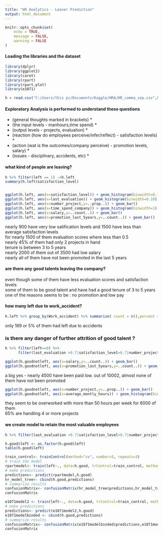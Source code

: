 ---
title: "HR Analytics - Leaver Prediction"
output: html_document
---

```{r setup, include=FALSE}
knitr::opts_chunk$set(
	echo = TRUE,
	message = FALSE,
	warning = FALSE
)
```


#### Loading the libraries and the dataset


``` {r s1, warning = FALSE}
library(dplyr)
library(ggplot2)
library(caret)
library(rpart)
library(rpart.plot)
library(e1071)

```

``` {r s2,echo=FALSE,}
h = read.csv("C:/Users/this pc/Documents/Kaggle/HRA/HR_comma_sep.csv",header = TRUE)

```

#### Exploratory Analysis is performed to understand these questions


* (general thoughts marked in brackets) *
* (the input levels - manhours,time spend) *
* (output levels - projects, evaluation) *
* (reaction (how do employees perceive/infer/reflect) - satisfaction levels) *
* (action (wat is the outcomes/company perceive) - promotion levels, salary) *
* (issues - disciplinary, accidents, etc) *

#### what kind of people are leaving?

``` {r s3}
h %>% filter(left == 1) ->h.left
summary(h.left$satisfaction_level)


ggplot(h.left, aes(x=satisfaction_level)) + geom_histogram(binwidth=0.10)
ggplot(h.left, aes(x=last_evaluation)) + geom_histogram(binwidth=0.10)
ggplot(h.left, aes(x=number_project,y=..prop..)) + geom_bar()
ggplot(h.left, aes(x=time_spend_company)) + geom_histogram(binwidth=1)
ggplot(h.left, aes(x=salary,y=..count..)) + geom_bar()
ggplot(h.left, aes(x=promotion_last_5years,y=..count..)) + geom_bar()

```

nearly 900 have very low satification levels and 1500 have less than average satisfaction levels  
for nearly 1500 of them evaluation scores where less than 0.5  
nearly 45% of them had only 2 projects in hand  
tenure is between 3 to 5 years  
nearly 2000 of them out of 3500 had low salary  
nearly all of them have not been promoted in the last 5 years  

#### are there any good talents leaving the company?
even though some of them have less evaluation scores and satisfaction levels  
some of them to be good talent and have had a good tenure of 3 to 5 years  
one of the reasons seems to be : no promotion and low pay  

#### how many left due to work_accident?

``` {r s5}
h.left %>% group_by(Work_accident) %>% summarize( count = n(),percent = round(n()/nrow(h.left)*100))
```

only 169 or 5% of them had left due to accidents

### is there any danger of further attrition of good talent ?

``` {r s6}
h %>% filter(left==0) %>% 
      filter(last_evaluation >0.7|satisfaction_level>0.7|number_project>3)->h.goodnotleft

ggplot(h.goodnotleft, aes(x=salary,y=..count..)) + geom_bar()
ggplot(h.goodnotleft, aes(x=promotion_last_5years,y=..count..)) + geom_bar()
```

a big yes - nearly 4500 have been paid low. out of 10002, almost none of them have not been promoted

``` {r s7}
ggplot(h.goodnotleft, aes(x=number_project,y=..prop..)) + geom_bar()
ggplot(h.goodnotleft, aes(x=average_montly_hours)) + geom_histogram(binwidth = 50)
```

they seem to be overworked with more than 50 hours per week for 6000 of them  
65% are handling 4 or more projects  


#### we create model to retain the most valuable employees

``` {r s8}
h %>% filter(last_evaluation >0.7|satisfaction_level>0.7|number_project>3)->h.good

h.good$left <- as.factor(h.good$left)
table(h.good$left)

train_control<- trainControl(method="cv", number=5, repeats=3)
# train the model 
rpartmodel<- train(left~., data=h.good, trControl=train_control, method="rpart")
# make predictions
predictions<- predict(rpartmodel,h.good)
hr_model_tree<- cbind(h.good,predictions)
# summarize results
confusionMatrix<- confusionMatrix(hr_model_tree$predictions,hr_model_tree$left)
confusionMatrix
```

``` {r s9}
e1071model2 <- train(left~., data=h.good, trControl=train_control, method="nb")
# make predictions
predictions<- predict(e1071model2,h.good)
e1071modelbinded <- cbind(h.good,predictions)
# summarize results
confusionMatrix<- confusionMatrix(e1071modelbinded$predictions,e1071modelbinded$left)
confusionMatrix
```